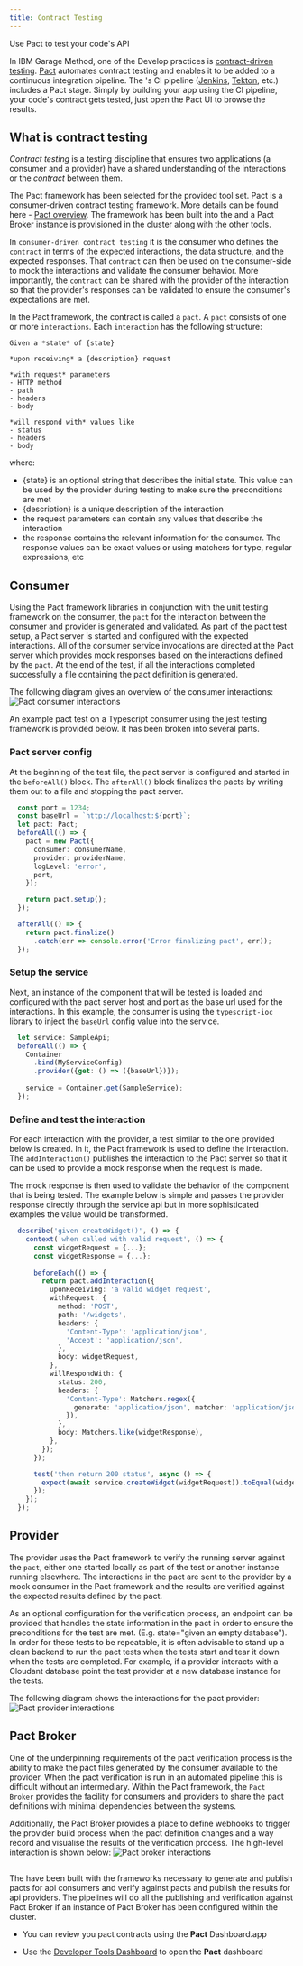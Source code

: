 ```yaml
---
title: Contract Testing
---
```



<PageDescription>

Use Pact to test your code's API

</PageDescription>

In IBM Garage Method, one of the Develop practices is [contract-driven testing](https://www.ibm.com/garage/method/practices/code/contract-driven-testing). [Pact](https://docs.pact.io/) automates contract testing and enables it to be added to a continuous integration pipeline. The <Globals name="env" />'s CI pipeline ([Jenkins](/guides/continuous-integration), [Tekton](/guides/continuous-integration-tekton), etc.) includes a Pact stage. Simply by building your app using the CI pipeline, your code's contract gets tested, just open the Pact UI to browse the results.

## What is contract testing

_Contract testing_ is a testing discipline that ensures two applications (a consumer and
a provider) have a shared understanding of the interactions or the _contract_ between them.

The Pact framework has been selected for the provided tool set. Pact is a 
consumer-driven contract testing framework. More details can be found here -
[Pact overview](https://docs.pact.io/). The framework has been built into the <Globals name="templates" />
and a Pact Broker instance is provisioned in the cluster along with the other tools.

In `consumer-driven contract testing` it is the consumer who defines the `contract` in terms of the 
expected interactions, the data structure, and the expected responses. That `contract` can then be used
on the consumer-side to mock the interactions and validate the consumer behavior. More importantly,
the `contract` can be shared with the provider of the interaction so that the provider's responses
can be validated to ensure the consumer's expectations are met.

In the Pact framework, the contract is called a `pact`. A `pact` consists of one or more
`interactions`. Each `interaction` has the following structure:

```
Given a *state* of {state}

*upon receiving* a {description} request

*with request* parameters
- HTTP method
- path
- headers
- body

*will respond with* values like
- status
- headers
- body
```

where:
- {state} is an optional string that describes the initial state. This value can be used by the
provider during testing to make sure the preconditions are met
- {description} is a unique description of the interaction
- the request parameters can contain any values that describe the interaction
- the response contains the relevant information for the consumer. The response values can be exact values
or using matchers for type, regular expressions, etc

## Consumer

Using the Pact framework libraries in conjunction with the unit testing framework on the consumer, the
`pact` for the interaction between the consumer and provider is generated and validated. As part of the
pact test setup, a Pact server is started and configured with the expected interactions. All of the consumer
service invocations are directed at the Pact server which provides mock responses based on the 
interactions defined by the `pact`. At the end of the test, if all the interactions completed successfully
a file containing the pact definition is generated.

The following diagram gives an overview of the consumer interactions:
![Pact consumer interactions](./PactFramework-consumer.png)

An example pact test on a Typescript consumer using the jest testing framework is provided below. It has
been broken into several parts.

### Pact server config

At the beginning of the test file, the pact server is configured and started in the
`beforeAll()` block. The `afterAll()` block finalizes the pacts by writing them out
to a file and stopping the pact server.

```typescript
  const port = 1234;
  const baseUrl = `http://localhost:${port}`;
  let pact: Pact;
  beforeAll(() => {
    pact = new Pact({
      consumer: consumerName,
      provider: providerName,
      logLevel: 'error',
      port,
    });

    return pact.setup();
  });

  afterAll(() => {
    return pact.finalize()
      .catch(err => console.error('Error finalizing pact', err));
  });
```

### Setup the service

Next, an instance of the component that will be tested is loaded and configured with the 
pact server host and port as the base url used for the interactions. In this example,
the consumer is using the `typescript-ioc` library to inject the `baseUrl` config value 
into the service.

```typescript  
  let service: SampleApi;
  beforeAll(() => {
    Container
      .bind(MyServiceConfig)
      .provider({get: () => ({baseUrl})});
    
    service = Container.get(SampleService);
  });
```

### Define and test the interaction

For each interaction with the provider, a test similar to the one provided below is created. In
it, the Pact framework is used to define the interaction. The `addInteraction()` publishes the
interaction to the Pact server so that it can be used to provide a mock response when the
request is made.

The mock response is then used to validate the behavior of the component that is being tested.
The example below is simple and passes the provider response directly through the service api
but in more sophisticated examples the value would be transformed.

```typescript
  describe('given createWidget()', () => {
    context('when called with valid request', () => {
      const widgetRequest = {...};
      const widgetResponse = {...};
      
      beforeEach(() => {
        return pact.addInteraction({
          uponReceiving: 'a valid widget request',
          withRequest: {
            method: 'POST',
            path: '/widgets',
            headers: {
              'Content-Type': 'application/json',
              'Accept': 'application/json',
            },
            body: widgetRequest,
          },
          willRespondWith: {
            status: 200,
            headers: {
              'Content-Type': Matchers.regex({
                generate: 'application/json', matcher: 'application/json.*'
              }),
            },
            body: Matchers.like(widgetResponse),
          },
        });
      });

      test('then return 200 status', async () => {
        expect(await service.createWidget(widgetRequest)).toEqual(widgetResponse);
      });
    });
  });
```

## Provider

The provider uses the Pact framework to verify the running server against the `pact`, either
one started locally as part of the test or another instance running elsewhere. The interactions
in the pact are sent to the provider by a mock consumer in the Pact framework and the results
are verified against the expected results defined by the pact.

As an optional configuration for the verification process, an endpoint can be provided that handles
the state information in the pact in order to ensure the preconditions for the test are met. (E.g.
state="given an empty database"). In order for these tests to be repeatable, it is often advisable
to stand up a clean backend to run the pact tests when the tests start and tear it down when the
tests are completed. For example, if a provider interacts with a Cloudant database point the 
test provider at a new database instance for the tests.

The following diagram shows the interactions for the pact provider:
![Pact provider interactions](./PactFramework-provider.png)

## Pact Broker

One of the underpinning requirements of the pact verification process is the ability to make the
pact files generated by the consumer available to the provider. When the pact verification is run
in an automated pipeline this is difficult without an intermediary. Within the Pact framework,
the `Pact Broker` provides the facility for consumers and providers to share the pact definitions
with minimal dependencies between the systems.

Additionally, the Pact Broker provides a place to define webhooks to trigger the provider build
process when the pact definition changes and a way record and visualise the results of the
verification process. The high-level interaction is shown below:
![Pact broker interactions](./PactFramework-pactbroker.png)

## <Globals name="templates" />

The <Globals name="templates" /> have been built with the frameworks necessary to generate and publish pacts for
api consumers and verify against pacts and publish the results for api providers. The pipelines 
will do all the publishing and verification against Pact Broker if an instance of Pact Broker has
been configured within the cluster.

- You can review you pact contracts using the **Pact** Dashboard.app

- Use the [Developer Tools Dashboard](/getting-started/dashboard) to open the **Pact** dashboard


